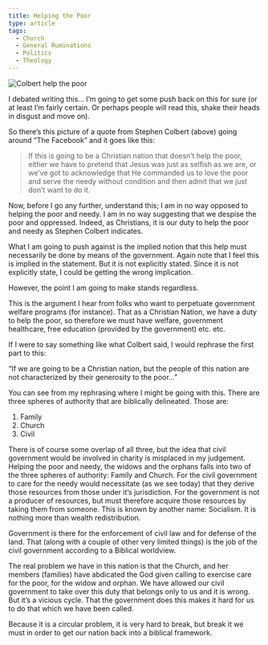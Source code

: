 ```yaml
---
title: Helping the Poor
type: article
tags:
  - Church
  - General Ruminations
  - Politics
  - Theology
---
```


![Colbert help the poor](/images/uploads/colbert-help-the-poor.jpg)

I debated writing this… I’m going to get some push back on this for sure (or at least I’m fairly certain. Or perhaps people will read this, shake their heads in disgust and move on).

So there’s this picture of a quote from Stephen Colbert (above) going around “The Facebook” and it goes like this:

> If this is going to be a Christian nation that doesn’t help the poor, either we have to pretend that Jesus was just as selfish as we are, or we’ve got to acknowledge that He commanded us to love the poor and serve the needy without condition and then admit that we just don’t want to do it.

Now, before I go any further, understand this; I am in no way opposed to helping the poor and needy. I am in no way suggesting that we despise the poor and oppressed. Indeed, as Christians, it is our duty to help the poor and needy as Stephen Colbert indicates.

What I am going to push against is the implied notion that this help must necessarily be done by means of the government. Again note that I feel this is implied in the statement. But it is not explicitly stated. Since it is not explicitly state, I could be getting the wrong implication.

However, the point I am going to make stands regardless.

This is the argument I hear from folks who want to perpetuate government welfare programs (for instance). That as a Christian Nation, we have a duty to help the poor, so therefore we must have welfare, government healthcare, free education (provided by the government) etc. etc.

If I were to say something like what Colbert said, I would rephrase the first part to this:

“If we are going to be a Christian nation, but the people of this nation are not characterized by their generosity to the poor…”

You can see from my rephrasing where I might be going with this. There are three spheres of authority that are biblically delineated. Those are:

1.  Family
2.  Church
3.  Civil

There is of course some overlap of all three, but the idea that civil government would be involved in charity is misplaced in my judgement. Helping the poor and needy, the widows and the orphans falls into two of the three spheres of authority: Family and Church. For the civil government to care for the needy would necessitate (as we see today) that they derive those resources from those under it’s jurisdiction. For the government is not a producer of resources, but must therefore acquire those resources by taking them from someone. This is known by another name: Socialism. It is nothing more than wealth redistribution.

Government is there for the enforcement of civil law and for defense of the land. That (along with a couple of other very limited things) is the job of the civil government according to a Biblical worldview.

The real problem we have in this nation is that the Church, and her members (families) have abdicated the God given calling to exercise care for the poor, for the widow and orphan. We have allowed our civil government to take over this duty that belongs only to us and it is wrong. But it’s a vicious cycle. That the government does this makes it hard for us to do that which we have been called.

Because it is a circular problem, it is very hard to break, but break it we must in order to get our nation back into a biblical framework.
